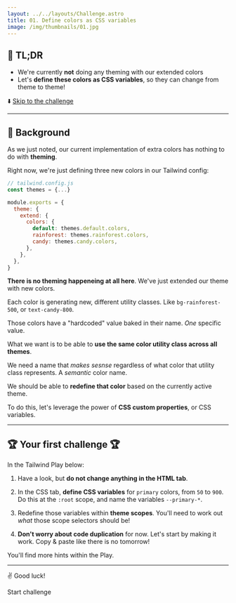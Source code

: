 ```yaml
---
layout: ../../layouts/Challenge.astro
title: 01. Define colors as CSS variables
image: /img/thumbnails/01.jpg
---
```



## 🐇 TL;DR

- We're currently **not** doing any theming with our extended colors
- Let's **define these colors as CSS variables**, so they can change from theme to theme!

⬇️ [Skip to the challenge](#-your-first-challenge)

---

## 🐢 Background

As we just noted, our current implementation of extra colors has nothing to do with **theming**.

Right now, we're just defining three new colors in our Tailwind config:

```js
// tailwind.config.js
const themes = {...}

module.exports = {
  theme: {
    extend: {
      colors: {
        default: themes.default.colors,
        rainforest: themes.rainforest.colors,
        candy: themes.candy.colors,
      },
    },
  },
}
```

**There is no theming happeneing at all here**. We've just extended our theme with new colors.

Each color is generating new, different utility classes. Like `bg-rainforest-500`, or `text-candy-800`.

Those colors have a "hardcoded" value baked in their name. _One_ specific value.

What we want is to be able to **use the same color utility class across all themes**.

We need a name that _makes sesnse_ regardless of what color that utility class represents. A _semantic_ color name.

We should be able to **redefine that color** based on the currently active theme.

To do this, let's leverage the power of **CSS custom properties**, or CSS variables.

---

## 🏆 Your first challenge 🏆

In the Tailwind Play below:

1. Have a look, but **do not change anything in the HTML tab**.

2. In the CSS tab, **define CSS variables** for `primary` colors, from `50` to `900`. Do this at the `:root` scope, and name the variables `--primary-*`.

3. Redefine those variables within **theme scopes**. You'll need to work out _what_ those scope selectors should be!

4. **Don't worry about code duplication** for now. Let's start by making it work. Copy & paste like there is no tomorrow!

You'll find more hints within the Play.

---

✌️ Good luck!

<ButtonLink path="https://play.tailwindcss.com/uKxWz5kze4">Start challenge</ButtonLink>
